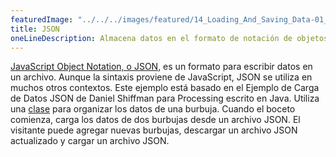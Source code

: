 ```yaml
---
featuredImage: "../../../images/featured/14_Loading_And_Saving_Data-01_JSON-thumbnail.png"
title: JSON
oneLineDescription: Almacena datos en el formato de notación de objetos JavaScript.
---
```


<a href="https://developer.mozilla.org/en-US/docs/Learn/JavaScript/Objects/JSON" target="_blank">JavaScript Object Notation, o JSON</a>,
es un formato para escribir datos en un archivo. Aunque la sintaxis proviene de
JavaScript, JSON se utiliza en muchos otros contextos. Este ejemplo está
basado en el Ejemplo de Carga de Datos JSON de Daniel Shiffman para Processing
escrito en Java. Utiliza una
<a href="https://p5js.org/reference/p5/class" target="_blank">clase</a>
para organizar los datos de una burbuja. Cuando el boceto comienza, carga
los datos de dos burbujas desde un archivo JSON. El visitante puede agregar
nuevas burbujas, descargar un archivo JSON actualizado y cargar un archivo JSON.
